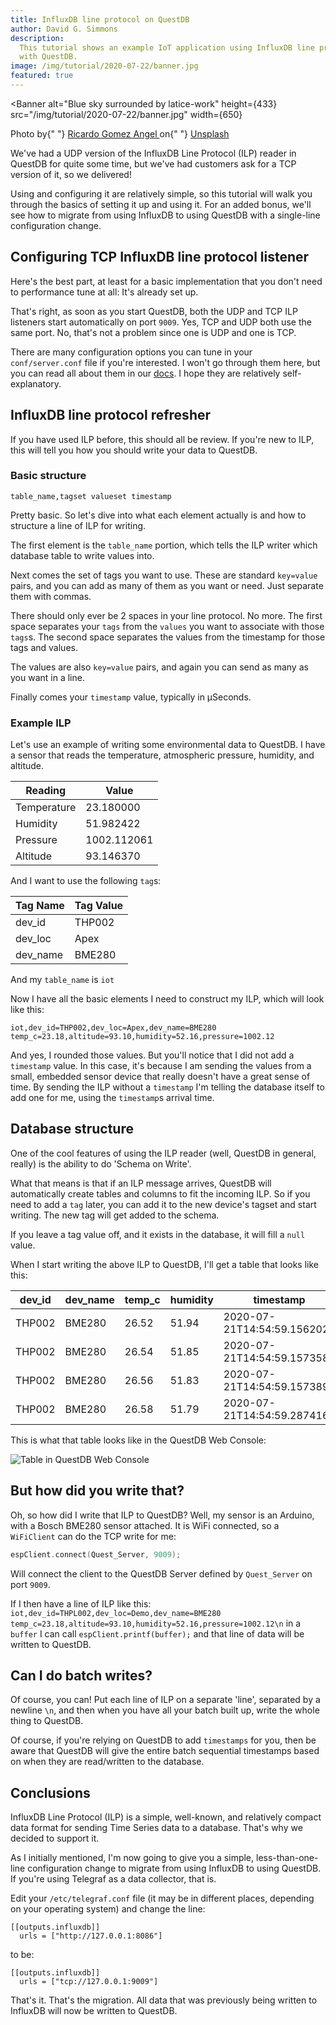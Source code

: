 ```yaml
---
title: InfluxDB line protocol on QuestDB
author: David G. Simmons
description:
  This tutorial shows an example IoT application using InfluxDB line protocol
  with QuestDB.
image: /img/tutorial/2020-07-22/banner.jpg
featured: true
---
```



<Banner
  alt="Blue sky surrounded by latice-work"
  height={433}
  src="/img/tutorial/2020-07-22/banner.jpg"
  width={650}
>
  Photo by{" "}
  <a href="https://unsplash.com/photos/z0l-3cWpKto"> Ricardo Gomez Angel </a> on{" "}
  <a href="https://unsplash.com">Unsplash</a>
</Banner>

We've had a UDP version of the InfluxDB Line Protocol (ILP) reader in QuestDB
for quite some time, but we've had customers ask for a TCP version of it, so we
delivered!

Using and configuring it are relatively simple, so this tutorial will walk
you through the basics of setting it up and using it. For an added bonus, we'll
see how to migrate from using InfluxDB to using QuestDB with a single-line
configuration change.

<!--truncate -->

## Configuring TCP InfluxDB line protocol listener

Here's the best part, at least for a basic implementation that you don't need to
performance tune at all: It's already set up.

That's right, as soon as you start QuestDB, both the UDP and TCP ILP listeners
start automatically on port `9009`. Yes, TCP and UDP both use the same port. No,
that's not a problem since one is UDP and one is TCP.

There are many configuration options you can tune in your `conf/server.conf`
file if you're interested. I won't go through them here, but you can read all
about them in our [docs](/docs/reference/api/influxdb/). I hope they are
relatively self-explanatory.

## InfluxDB line protocol refresher

If you have used ILP before, this should all be review. If you're new to ILP,
this will tell you how you should write your data to QuestDB.

### Basic structure

```shell title="ILP syntax"
table_name,tagset valueset timestamp
```

Pretty basic. So let's dive into what each element actually is and how to
structure a line of ILP for writing.

The first element is the `table_name` portion, which tells the ILP writer which
database table to write values into.

Next comes the set of tags you want to use. These are standard `key=value`
pairs, and you can add as many of them as you want or need. Just separate them
with commas.

There should only ever be 2 spaces in your line protocol. No more. The first
space separates your `tags` from the `values` you want to associate with those
`tags`s. The second space separates the values from the timestamp for those tags
and values.

The values are also `key=value` pairs, and again you can send as many as you
want in a line.

Finally comes your `timestamp` value, typically in µSeconds.

### Example ILP

Let's use an example of writing some environmental data to QuestDB. I have a
sensor that reads the temperature, atmospheric pressure, humidity, and altitude.

| Reading     | Value       |
| ----------- | ----------- |
| Temperature | 23.180000   |
| Humidity    | 51.982422   |
| Pressure    | 1002.112061 |
| Altitude    | 93.146370   |

And I want to use the following `tag`s:

| Tag Name | Tag Value |
| -------- | --------- |
| dev_id   | THP002    |
| dev_loc  | Apex      |
| dev_name | BME280    |

And my `table_name` is `iot`

Now I have all the basic elements I need to construct my ILP, which will look
like this:

`iot,dev_id=THP002,dev_loc=Apex,dev_name=BME280 temp_c=23.18,altitude=93.10,humidity=52.16,pressure=1002.12`

And yes, I rounded those values. But you'll notice that I did not add a
`timestamp` value. In this case, it's because I am sending the values from a
small, embedded sensor device that really doesn't have a great sense of time. By
sending the ILP without a `timestamp` I'm telling the database itself to add one
for me, using the `timestamp`s arrival time.

## Database structure

One of the cool features of using the ILP reader (well, QuestDB in general,
really) is the ability to do 'Schema on Write'.

What that means is that if an ILP message arrives, QuestDB will automatically
create tables and columns to fit the incoming ILP. So if you need to add a `tag`
later, you can add it to the new device's tagset and start writing. The new tag
will get added to the schema.

If you leave a tag value off, and it exists in the database, it will fill a
`null` value.

When I start writing the above ILP to QuestDB, I'll get a table that looks like
this:

| dev_id | dev_name | temp_c | humidity | timestamp                   | dev_loc | altitude | pressure |
| ------ | -------- | ------ | -------- | --------------------------- | ------- | -------- | -------- |
| THP002 | BME280   | 26.52  | 51.94    | 2020-07-21T14:54:59.156202Z | Apex    | 76.27    | 1004.12  |
| THP002 | BME280   | 26.54  | 51.85    | 2020-07-21T14:54:59.157358Z | Apex    | 75.97    | 1004.16  |
| THP002 | BME280   | 26.56  | 51.83    | 2020-07-21T14:54:59.157389Z | Apex    | 75.84    | 1004.17  |
| THP002 | BME280   | 26.58  | 51.79    | 2020-07-21T14:54:59.287416Z | Apex    | 75.93    | 1004.16  |

This is what that table looks like in the QuestDB Web Console:

![Table in QuestDB Web Console](/img/tutorial/2020-07-22/tableShot.png)

## But how did you write that?

Oh, so how did I write that ILP to QuestDB? Well, my sensor is an Arduino, with
a Bosch BME280 sensor attached. It is WiFi connected, so a `WiFiClient` can do
the TCP write for me:

```C title="WiFiClient Connect"
espClient.connect(Quest_Server, 9009);
```

Will connect the client to the QuestDB Server defined by `Quest_Server` on port
`9009`.

If I then have a line of ILP like this:
`iot,dev_id=THPL002,dev_loc=Demo,dev_name=BME280 temp_c=23.18,altitude=93.10,humidity=52.16,pressure=1002.12\n`
in a `buffer` I can call `espClient.printf(buffer);` and that line of data will
be written to QuestDB.

## Can I do batch writes?

Of course, you can! Put each line of ILP on a separate 'line', separated by a
newline `\n`, and then when you have all your batch built up, write the whole
thing to QuestDB.

Of course, if you're relying on QuestDB to add `timestamps` for you, then be
aware that QuestDB will give the entire batch sequential timestamps based on
when they are read/written to the database.

## Conclusions

InfluxDB Line Protocol (ILP) is a simple, well-known, and relatively compact
data format for sending Time Series data to a database. That's why we decided to
support it.

As I initially mentioned, I'm now going to give you a simple, less-than-one-line
configuration change to migrate from using InfluxDB to using QuestDB. If you're
using Telegraf as a data collector, that is.

Edit your `/etc/telegraf.conf` file (it may be in different places, depending on
your operating system) and change the line:

```shell
[[outputs.influxdb]]
  urls = ["http://127.0.0.1:8086"]
```

to be:

```shell
[[outputs.influxdb]]
  urls = ["tcp://127.0.0.1:9009"]
```

That's it. That's the migration. All data that was previously being written to
InfluxDB will now be written to QuestDB.
